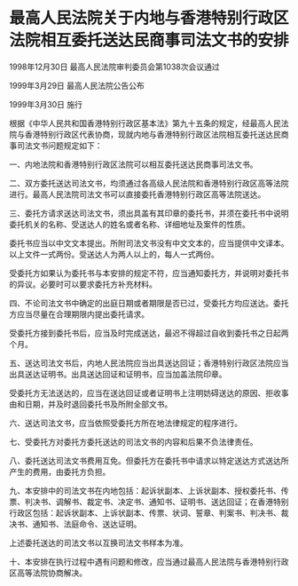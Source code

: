 # 最高人民法院关于内地与香港特别行政区法院相互委托送达民商事司法文书的安排

1998年12月30日 最高人民法院审判委员会第1038次会议通过

1999年3月29日 最高人民法院公告公布

1999年3月30日 施行

  

根据《中华人民共和国香港特别行政区基本法》第九十五条的规定，经最高人民法院与香港特别行政区代表协商，现就内地与香港特别行政区法院相互委托送达民商事司法文书问题规定如下：

一、内地法院和香港特别行政区法院可以相互委托送达民商事司法文书。

二、双方委托送达司法文书，均须通过各高级人民法院和香港特别行政区高等法院进行。最高人民法院司法文书可以直接委托香港特别行政区高等法院送达。

三、委托方请求送达司法文书，须出具盖有其印章的委托书，并须在委托书中说明委托机关的名称、受送达人的姓名或者名称、详细地址及案件的性质。

委托书应当以中文文本提出。所附司法文书没有中文文本的，应当提供中文译本。以上文件一式两份。受送达人为两人以上的，每人一式两份。

受委托方如果认为委托书与本安排的规定不符，应当通知委托方，并说明对委托书的异议。必要时可以要求委托方补充材料。

四、不论司法文书中确定的出庭日期或者期限是否已过，受委托方均应送达。委托方应当尽量在合理期限内提出委托请求。

受委托方接到委托书后，应当及时完成送达，最迟不得超过自收到委托书之日起两个月。

五、送达司法文书后，内地人民法院应当出具送达回证；香港特别行政区法院应当出具送达证明书。出具送达回证和证明书，应当加盖法院印章。

受委托方无法送达的，应当在送达回证或者证明书上注明妨碍送达的原因、拒收事由和日期，并及时退回委托书及所附全部文书。

六、送达司法文书，应当依照受委托方所在地法律规定的程序进行。

七、受委托方对委托方委托送达的司法文书的内容和后果不负法律责任。

八、委托送达司法文书费用互免。但委托方在委托书中请求以特定送达方式送达所产生的费用，由委托方负担。

九、本安排中的司法文书在内地包括：起诉状副本、上诉状副本、授权委托书、传票、判决书、调解书、裁定书、决定书、通知书、证明书、送达回证；在香港特别行政区包括：起诉状副本、上诉状副本、传票、状词、誓章、判案书、判决书、裁决书、通知书、法庭命令、送达证明。

上述委托送达的司法文书以互换司法文书样本为准。

十、本安排在执行过程中遇有问题和修改，应当通过最高人民法院与香港特别行政区高等法院协商解决。